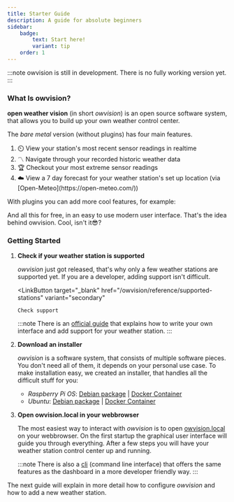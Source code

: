 ```yaml
---
title: Starter Guide
description: A guide for absolute beginners
sidebar:
    badge:
        text: Start here!
        variant: tip
    order: 1
---
```



:::note
owvision is still in development. There is no fully working version yet.
:::

### What Is owvision?

**open weather vision** (in short _owvision_) is an open source software system, that allows you to build up your own weather control center.

The _bare metal_ version (without plugins) has four main features.

<Card title="Bare Metal Features">
    <ol>
        <li>⏲️ View your station's most recent sensor readings in realtime</li>
        <li>〽️ Navigate through your recorded historic weather data</li>
        <li>🏆 Checkout your most extreme sensor readings</li>
        <li>☁️ View a 7 day forecast for your weather station's set up location (via [Open-Meteo](https://open-meteo.com/))</li>
    </ol>

</Card>

With plugins you can add more cool features, for example:

<LinkCard
    title="Rain Radar Plugin"
    description="Add a live rain radar map for your location"
    href="/owvision/plugins/rain-radar/"
/>

<LinkCard
    title="Live Webcam Plugin"
    description="Add a live webcam"
    href="/owvision/plugins/live-webcam/"
/>

<LinkCard
    title="DWD Weather Warnings Plugin"
    description="Include weather warnings from the DWD (german weather service)"
    href="/owvision/plugins/dwd-weather-warnings/"
/>

And all this for free, in an easy to use modern user interface. That's the idea behind owvision. Cool, isn't it😎?

### Getting Started

<Steps>

1.  **Check if your weather station is supported**

    _owvision_ just got released, that's why only a few weather stations are supported yet. If you are a developer, adding support isn't difficult.

    <LinkButton
        target="_blank"
        href="/owvision/reference/supported-stations"
        variant="secondary"
    >
        Check support
    </LinkButton>

    :::note
    There is an [official guide](/owvision/developer-guides/station-interface) that explains how to write your own interface and add support for your weather station.
    :::

2.  **Download an installer**

    _owvision_ is a software system, that consists of multiple software pieces. You don't need all of them, it depends on your personal use case. To make installation easy, we created an installer, that handles all the difficult stuff for you:

    -   _Raspberry Pi OS_: [Debian package]() | [Docker Container]()
    -   _Ubuntu_: [Debian package]() | [Docker Container]()

3.  **Open owvision.local in your webbrowser**

    The most easiest way to interact with _owvision_ is to open [owvision.local](http://owvision.local) on your webbrowser. On the first startup the graphical user interface will guide you through everything. After a few steps you will have your weather station control center up and running.

    :::note
    There is also a [cli](/owvision/user-guides/owvi) (command line interface) that offers the same features as the dashboard in a more developer friendly way.
    :::

</Steps>

The next guide will explain in more detail how to configure _owvision_ and how to add a new weather station.
